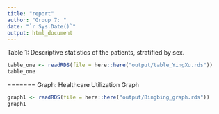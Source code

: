 ```yaml
---
title: "report"
author: "Group 7: "
date: "`r Sys.Date()`"
output: html_document
---
```


Table 1: Descriptive statistics of the patients, stratified by sex.
```r
table_one <- readRDS(file = here::here("output/table_YingXu.rds"))
table_one
```
=======
Graph: Healthcare Utilization Graph
```r
graph1 <- readRDS(file = here::here("output/Bingbing_graph.rds"))
graph1
```